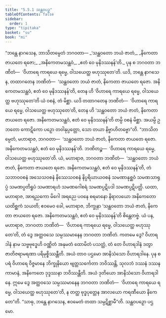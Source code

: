 ```yaml
---
title: "5.5.1 သန္ထဝပဉှ"
tableOfContents: false
sidebar:
  order: 1
type: "tipitaka"
basket: "su"
book: "mi"
---
```



<DynamicBreadcrumb />

<Division number="160" book="mi" e="ch" v="28">

<Paragraph number="942" book="mi">
“ဘန္တေ နာဂသေန, ဘာသိတမ္ပေတံ ဘဂဝတာ—
</Paragraph>

<Paragraph number="943" type="verses" book="mi">
_‘သန္ထဝတော ဘယံ ဇာတံ,_  
_နိကေတာ ဇာယတေ ရဇော;_  
_အနိကေတမသန္ထဝံ,_  
_ဧတံ ဝေ မုနိဒဿနန်’တိ._  

</Paragraph>

<Paragraph number="944" book="mi">
ပုန စ ဘဂဝတာ ဘဏိတံ—  ‘ဝိဟာရေ ကာရယေ ရမ္မေ, ဝါသယေတ္ထ ဗဟုဿုတေ’တိ. ယဒိ, ဘန္တေ နာဂသေန, တထာဂတေန ဘဏိတံ—  ‘သန္ထဝတော ဘယံ ဇာတံ, နိကေတာ ဇာယတေ ရဇော. အနိကေတမသန္ထဝံ, ဧတံ ဝေ မုနိဒဿနန်’တိ, တေန ဟိ ‘ဝိဟာရေ ကာရယေ ရမ္မေ, ဝါသယေတ္ထ ဗဟုဿုတေ’တိ ယံ ဝစနံ, တံ မိစ္ဆာ. ယဒိ တထာဂတေန ဘဏိတံ—  ‘ဝိဟာရေ ကာရယေ ရမ္မေ, ဝါသယေတ္ထ ဗဟုဿုတေ’တိ, တေန ဟိ ‘သန္ထဝတော ဘယံ ဇာတံ, နိကေတာ ဇာယတေ ရဇော. အနိကေတမသန္ထဝံ, ဧတံ ဝေ မုနိဒဿနန်’တိ တမ္ပိ ဝစနံ မိစ္ဆာ. အယမ္ပိ ဥဘတော ကောဋိကော ပဉှော တဝါနုပ္ပတ္တော, သော တယာ နိဗ္ဗာဟိတဗ္ဗော”တိ.
</Paragraph>

<Paragraph number="945" book="mi">
“ဘာသိတမ္ပေတံ, မဟာရာဇ, ဘဂဝတာ—  ‘သန္ထဝတော ဘယံ ဇာတံ, နိကေတာ ဇာယတေ ရဇော. အနိကေတမသန္ထဝံ, ဧတံ ဝေ မုနိဒဿနန်’တိ. ဘဏိတဉ္စ—  ‘ဝိဟာရေ ကာရယေ ရမ္မေ, ဝါသယေတ္ထ ဗဟုဿုတေ’တိ. ယံ, မဟာရာဇ, ဘဂဝတာ ဘဏိတံ—  ‘သန္ထဝတော ဘယံ ဇာတံ, နိကေတာ ဇာယတေ ရဇော. အနိကေတမသန္ထဝံ, ဧတံ ဝေ မုနိဒဿနန်’တိ, တံ သဘာဝဝစနံ အသေသဝစနံ နိဿေသဝစနံ နိပ္ပရိယာယဝစနံ သမဏာနုစ္ဆဝံ သမဏသာရုပ္ပံ သမဏပ္ပတိရူပံ သမဏာရဟံ သမဏဂေါစရံ သမဏပ္ပဋိပဒါ သမဏပ္ပဋိပတ္တိ. ယထာ, မဟာရာဇ, အာရညကော မိဂေါ အရညေ ပဝနေ စရမာနော နိရာလယော အနိကေတော ယထိစ္ဆကံ သယတိ; ဧဝမေဝ ခေါ, မဟာရာဇ, ဘိက္ခုနာ ‘သန္ထဝတော ဘယံ ဇာတံ, နိကေတာ ဇာယတေ ရဇော. အနိကေတမသန္ထဝံ, ဧတံ ဝေ မုနိဒဿနန်’တိ စိန္တေတဗ္ဗံ.
</Paragraph>

<Paragraph number="946" book="mi">
ယံ ပန, မဟာရာဇ, ဘဂဝတာ ဘဏိတံ—  ‘ဝိဟာရေ ကာရယေ ရမ္မေ, ဝါသယေတ္ထ ဗဟုဿုတေ’တိ, တံ ဒွေ အတ္ထဝသေ သမ္ပဿမာနေန ဘဂဝတာ ဘဏိတံ. ကတမေ ဒွေ? ဝိဟာရဒါနံ နာမ သဗ္ဗဗုဒ္ဓေဟိ ဝဏ္ဏိတံ အနုမတံ ထောမိတံ ပသတ္ထံ, တံ တေ ဝိဟာရဒါနံ ဒတွာ ဇာတိဇရာမရဏာ ပရိမုစ္စိဿန္တီတိ. အယံ တာဝ ပဌမော အာနိသံသော ဝိဟာရဒါနေ.
</Paragraph>

<Paragraph number="947" book="mi">
ပုန စပရံ ဝိဟာရေ ဝိဇ္ဇမာနေ ဘိက္ခုနိယော ဗျတ္တသင်္ကေတာ ဘဝိဿန္တိ, သုလဘံ ဒဿနံ ဒဿနကာမာနံ, အနိကေတေ ဒုဒ္ဒဿနာ ဘဝိဿန္တီတိ. အယံ ဒုတိယော အာနိသံသော ဝိဟာရဒါနေ. ဣမေ ဒွေ အတ္ထဝသေ သမ္ပဿမာနေန ဘဂဝတာ ဘဏိတံ—  ‘ဝိဟာရေ ကာရယေ ရမ္မေ, ဝါသယေတ္ထ ဗဟုဿုတေ’တိ, န တတ္ထ ဗုဒ္ဓပုတ္တေန အာလယော ကရဏီယော နိကေတေ”တိ. “သာဓု, ဘန္တေ နာဂသေန, ဧဝမေတံ တထာ သမ္ပဋိစ္ဆာမီ”တိ.

</Paragraph>
</Division>

<Paragraph number="948" type="center" book="mi">
သန္ထဝပဉှော ပဌမော.
</Paragraph>